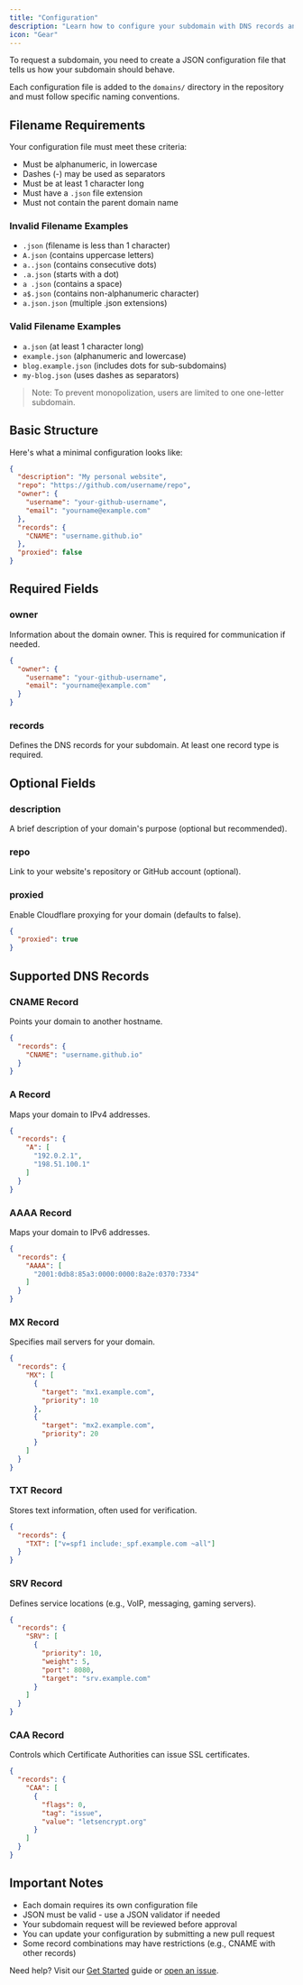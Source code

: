 ```yaml
---
title: "Configuration"
description: "Learn how to configure your subdomain with DNS records and additional settings."
icon: "Gear"
---
```


To request a subdomain, you need to create a JSON configuration file that tells us how your subdomain should behave.

Each configuration file is added to the `domains/` directory in the repository and must follow specific naming conventions.

## Filename Requirements

Your configuration file must meet these criteria:

- Must be alphanumeric, in lowercase
- Dashes (-) may be used as separators
- Must be at least 1 character long
- Must have a `.json` file extension
- Must not contain the parent domain name

### Invalid Filename Examples
- `.json` (filename is less than 1 character)
- `A.json` (contains uppercase letters)
- `a..json` (contains consecutive dots)
- `.a.json` (starts with a dot)
- `a .json` (contains a space)
- `a$.json` (contains non-alphanumeric character)
- `a.json.json` (multiple .json extensions)

### Valid Filename Examples
- `a.json` (at least 1 character long)
- `example.json` (alphanumeric and lowercase)
- `blog.example.json` (includes dots for sub-subdomains)
- `my-blog.json` (uses dashes as separators)

> Note: To prevent monopolization, users are limited to one one-letter subdomain.

## Basic Structure

Here's what a minimal configuration looks like:

```json
{
  "description": "My personal website",
  "repo": "https://github.com/username/repo",
  "owner": {
    "username": "your-github-username",
    "email": "yourname@example.com"
  },
  "records": {
    "CNAME": "username.github.io"
  },
  "proxied": false
}
```

## Required Fields

### owner
Information about the domain owner. This is required for communication if needed.

```json
{
  "owner": {
    "username": "your-github-username",
    "email": "yourname@example.com"
  }
}
```

### records
Defines the DNS records for your subdomain. At least one record type is required.

## Optional Fields

### description
A brief description of your domain's purpose (optional but recommended).

### repo
Link to your website's repository or GitHub account (optional).

### proxied
Enable Cloudflare proxying for your domain (defaults to false).

```json
{
  "proxied": true
}
```

## Supported DNS Records

### CNAME Record
Points your domain to another hostname.

```json
{
  "records": {
    "CNAME": "username.github.io"
  }
}
```

### A Record
Maps your domain to IPv4 addresses.

```json
{
  "records": {
    "A": [
      "192.0.2.1",
      "198.51.100.1"
    ]
  }
}
```

### AAAA Record
Maps your domain to IPv6 addresses.

```json
{
  "records": {
    "AAAA": [
      "2001:0db8:85a3:0000:0000:8a2e:0370:7334"
    ]
  }
}
```

### MX Record
Specifies mail servers for your domain.

```json
{
  "records": {
    "MX": [
      {
        "target": "mx1.example.com",
        "priority": 10
      },
      {
        "target": "mx2.example.com",
        "priority": 20
      }
    ]
  }
}
```

### TXT Record
Stores text information, often used for verification.

```json
{
  "records": {
    "TXT": ["v=spf1 include:_spf.example.com ~all"]
  }
}
```

### SRV Record
Defines service locations (e.g., VoIP, messaging, gaming servers).

```json
{
  "records": {
    "SRV": [
      {
        "priority": 10,
        "weight": 5,
        "port": 8080,
        "target": "srv.example.com"
      }
    ]
  }
}
```

### CAA Record
Controls which Certificate Authorities can issue SSL certificates.

```json
{
  "records": {
    "CAA": [
      {
        "flags": 0,
        "tag": "issue",
        "value": "letsencrypt.org"
      }
    ]
  }
}
```

## Important Notes

- Each domain requires its own configuration file
- JSON must be valid - use a JSON validator if needed
- Your subdomain request will be reviewed before approval
- You can update your configuration by submitting a new pull request
- Some record combinations may have restrictions (e.g., CNAME with other records)

Need help? Visit our [Get Started](/core/quickstart.mdx) guide or [open an issue](https://github.com/domainsproject/register/issues).

